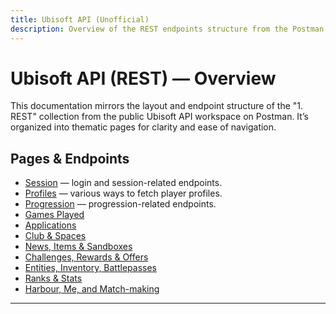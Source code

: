 ```yaml
---
title: Ubisoft API (Unofficial)
description: Overview of the REST endpoints structure from the Postman collection.
---
```


# Ubisoft API (REST) — Overview

This documentation mirrors the layout and endpoint structure of the "1. REST" collection from the public Ubisoft API workspace on Postman. It’s organized into thematic pages for clarity and ease of navigation.

## Pages & Endpoints
- [Session](/docs/session.mdx) — login and session-related endpoints.
- [Profiles](/docs/profiles.mdx) — various ways to fetch player profiles.
- [Progression](/docs/progression.mdx) — progression-related endpoints.
- [Games Played](/docs/gamesplayed.mdx)
- [Applications](/docs/applications.mdx)
- [Club & Spaces](/docs/club_spaces.mdx)
- [News, Items & Sandboxes](/docs/news_items_sandboxes.mdx)
- [Challenges, Rewards & Offers](/docs/challengepools_rewards_offers.mdx)
- [Entities, Inventory, Battlepasses](/docs/entities_items_inventory_bp.mdx)
- [Ranks & Stats](/docs/ranks_stats.mdx)
- [Harbour, Me, and Match-making](/docs/harbour_me_mm.mdx)

---

